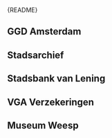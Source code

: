 
<Meta of={LogoStories} />

<Markdown>{README}</Markdown>

<Primary />

<Controls />

## GGD Amsterdam

<Canvas of={LogoStories.GgdAmsterdam} />

## Stadsarchief

<Canvas of={LogoStories.Stadsarchief} />

## Stadsbank van Lening

<Canvas of={LogoStories.StadsbankVanLening} />

## VGA Verzekeringen

<Canvas of={LogoStories.VgaVerzekeringen} />

## Museum Weesp

<Canvas of={LogoStories.MuseumWeesp} />
